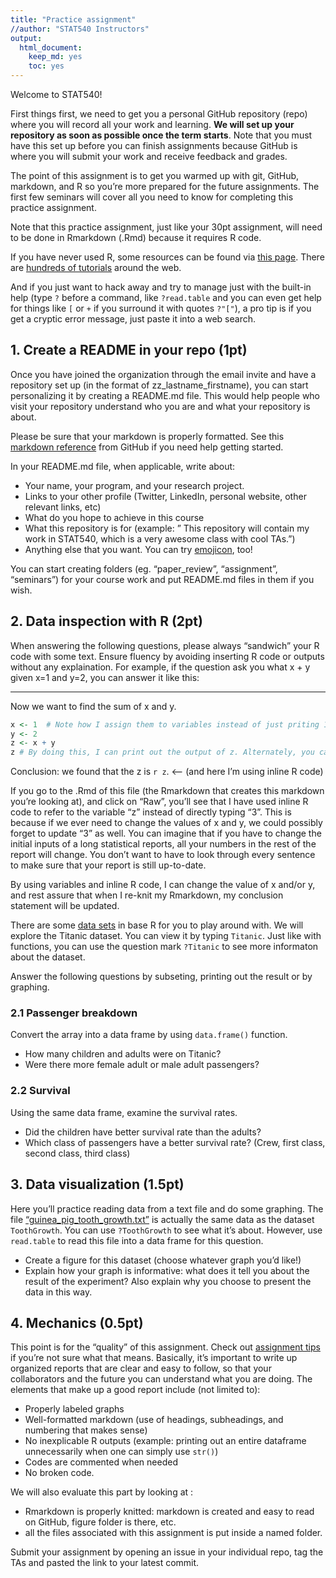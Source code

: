 ```yaml
---
title: "Practice assignment"
//author: "STAT540 Instructors"
output: 
  html_document: 
    keep_md: yes
    toc: yes
---
```


Welcome to STAT540! 

First things first, we need to get you a personal GitHub repository (repo) where you will record all your work and learning. **We will set up your repository as soon as possible once the term starts**. Note that you must have this set up before you can finish assignments because GitHub is where you will submit your work and receive feedback and grades.

The point of this assignment is to get you warmed up with git, GitHub, markdown, and R so you're more prepared for the future assignments. The first few seminars will cover all you need to know for completing this practice assignment. 

Note that this practice assignment, just like your 30pt assignment, will need to be done in Rmarkdown (.Rmd) because it requires R code. 

If you have never used R, some resources can be found via [this page](https://support.rstudio.com/hc/en-us/articles/201141096-Getting-Started-with-R). There are [hundreds of tutorials](https://www.google.ca/search?q=R+tutorial) around the web. 

And if you just want to hack away and try to manage just with the built-in help (type `?` before a command, like `?read.table` and you can even get help for things like `[` or `+` if you surround it with quotes `?"["`), a pro tip is if you get a cryptic error message, just paste it into a web search.

## 1. Create a README in your repo (1pt)

Once you have joined the organization through the email invite and have a repository set up (in the format of zz_lastname_firstname), you can start personalizing it by creating a README.md file. This would help people who visit your repository understand who you are and what your repository is about. 

Please be sure that your markdown is properly formatted. See this [markdown reference](https://guides.github.com/features/mastering-markdown/) from GitHub if you need help getting started. 

In your README.md file, when applicable, write about: 

- Your name, your program, and your research project. 
- Links to your other profile (Twitter, LinkedIn, personal website, other relevant links, etc)
- What do you hope to achieve in this course
- What this repository is for (example: " This repository will contain my work in STAT540, which is a very awesome class with cool TAs.")
- Anything else that you want. You can try [emojicon](http://www.webpagefx.com/tools/emoji-cheat-sheet/), too! 

You can start creating folders (eg. "paper_review", "assignment", "seminars") for your course work and put README.md files in them if you wish. 

## 2. Data inspection with R (2pt)

When answering the following questions, please always "sandwich" your R code with some text. Ensure fluency by avoiding inserting R code or outputs without any explaination. For example, if the question ask you what x + y given x=1 and y=2, you can answer it like this: 

----

Now we want to find the sum of x and y.

```r
x <- 1  # Note how I assign them to variables instead of just priting 1+2
y <- 2 
z <- x + y
z # By doing this, I can print out the output of z. Alternately, you can also do (z <- x+y). 
```

Conclusion: we found that the z is `r z`. <---- (and here I'm using inline R code)

If you go to the .Rmd of this file (the Rmarkdown that creates this markdown you're looking at), and click on "Raw", you'll see that I have used inline R code to refer to the variable "z" instead of directly typing "3". This is because if we ever need to change the values of x and y, we could possibly forget to update "3" as well. You can imagine that if you have to change the initial inputs of a long statistical reports, all your numbers in the rest of the report will change. You don't want to have to look through every sentence to make sure that your report is still up-to-date. 

By using variables and inline R code, I can change the value of x and/or y, and rest assure that when I re-knit my Rmarkdown, my conclusion statement will be updated. 

There are some [data sets](https://stat.ethz.ch/R-manual/R-devel/library/datasets/html/00Index.html) in base R for you to play around with. We will explore the Titanic dataset. You can view it by typing `Titanic`. Just like with functions, you can use the question mark `?Titanic` to see more informaton about the dataset. 

Answer the following questions by subseting, printing out the result or by graphing. 

### 2.1 Passenger breakdown 

Convert the array into a data frame by using `data.frame()` function. 

- How many children and adults were on Titanic? 
- Were there more female adult or male adult passengers? 

### 2.2 Survival 

Using the same data frame, examine the survival rates.

- Did the children have better survival rate than the adults? 
- Which class of passengers have a better survival rate? (Crew, first class, second class, third class)

## 3. Data visualization (1.5pt)

Here you'll practice reading data from a text file and do some graphing. The file ["guinea_pig_tooth_growth.txt"](guinea_pigs_tooth_growth.txt) is actually the same data as the dataset `ToothGrowth`. You can use `?ToothGrowth` to see what it's about. However, use `read.table` to read this file into a data frame for this question. 

- Create a figure for this dataset (choose whatever graph you'd like!)
- Explain how your graph is informative: what does it tell you about the result of the experiment? Also explain why you choose to present the data in this way. 

## 4. Mechanics (0.5pt)

This point is for the "quality" of this assignment.  Check out [assignment tips](http://stat540-ubc.github.io/subpages/assignment_tips.html) if you're not sure what that means. Basically, it's important to write up organized reports that are clear and easy to follow, so that your collaborators and the future you can understand what you are doing. The elements that make up a good report include (not limited to): 

- Properly labeled graphs
- Well-formatted markdown (use of headings, subheadings, and numbering that makes sense)
- No inexplicable R outputs (example: printing out an entire dataframe unnecessarily when one can simply use `str()`) 
- Codes are commented when needed
- No broken code. 

We will also evaluate this part by looking at :

- Rmarkdown is properly knitted: markdown is created and easy to read on GitHub, figure folder is there, etc. 
- all the files associated with this assignment is put inside a named folder. 

Submit your assignment by opening an issue in your individual repo, tag the TAs and pasted the link to your latest commit.

